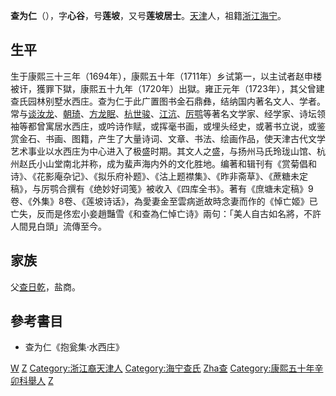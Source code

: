 '''查为仁'''（{{bd|1695年||1749年||Z}}），字'''心谷'''，号'''莲坡'''，又号'''莲坡居士'''。[[天津|天津]]人，祖籍[[浙江|浙江]][[海宁|海宁]]。

== 生平 ==
生于康熙三十三年（1694年），康熙五十年（1711年）乡试第一，以主试者赵申楼被讦，獲罪下獄，康熙五十九年（1720年）出獄。雍正元年（1723年），其父曾建查氏园林别墅水西庄。查为仁于此广置图书金石鼎彝，结纳国内著名文人、学者。常与[[谈汝龙|谈汝龙]]、[[朝琦|朝琦]]、[[方龙眠|方龙眠]]、[[杭世骏|杭世骏]]、[[江沆|江沆]]、[[厉鹗|厉鹗]]等著名文学家、经学家、诗坛领袖等都曾寓居水西庄，或吟诗作赋，或挥毫书画，或埋头经史，或著书立说，或鉴赏金石、书画、图籍，产生了大量诗词、文章、书法、绘画作品，使天津古代文学艺术事业以水西庄为中心进入了极盛时期。其文人之盛，与扬州马氏玲珑山馆、杭州赵氏小山堂南北并称，成为蜚声海内外的文化胜地。编著和辑刊有《赏菊倡和诗》、《花影庵杂记》、《拟乐府补题》、《沽上题襟集》、《昨非斋草》、《蔗糖未定稿》，与厉鹗合撰有《绝妙好词笺》被收入《四库全书》。著有《庶塘未定稿》9卷、《外集》8卷、《莲坡诗话》，為愛妻金至雲病逝故時念妻而作的《悼亡姬》已亡失，反而是佟宏小妾趙豔雪《和查為仁悼亡诗》兩句：「美人自古如名將，不許人間見白頭」流傳至今。

== 家族 ==
父[[查日乾|查日乾]]，盐商。

==參考書目==
*查为仁《抱瓮集·水西庄》

{{Authority control}}

{{DEFAULTSORT:}}
[[Category:查姓|W]]
[[Category:天津人|Z]]
[[Category:浙江裔天津人|Category:浙江裔天津人]]
[[Category:海宁查氏|Category:海宁查氏]]
[[Category:清朝順天鄉試解元|Zha查]]
[[Category:康熙五十年辛卯科舉人|Category:康熙五十年辛卯科舉人]]
[[Category:清朝詩人|Z]]